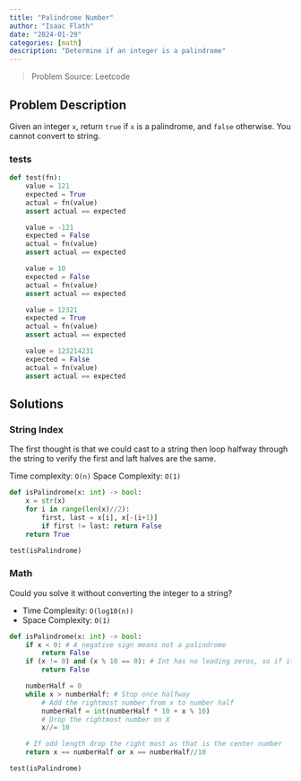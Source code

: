 ```yaml
---
title: "Palindrome Number"
author: "Isaac Flath"
date: "2024-01-29"
categories: [math]
description: "Determine if an integer is a palindrome"
---
```


>Problem Source:  Leetcode

## Problem Description

Given an integer `x`, return `true` if `x` is a palindrome, and `false` otherwise.  You cannot convert to string.

### tests

```python
def test(fn):
    value = 121
    expected = True
    actual = fn(value)
    assert actual == expected 

    value = -121
    expected = False
    actual = fn(value)
    assert actual == expected 

    value = 10
    expected = False
    actual = fn(value)
    assert actual == expected 

    value = 12321
    expected = True
    actual = fn(value)
    assert actual == expected 

    value = 123214231
    expected = False
    actual = fn(value)
    assert actual == expected 
```


## Solutions

### String Index

The first thought is that we could cast to a string then loop halfway through the string to verify the first and laft halves are the same.

Time complexity: `O(n)`
Space Complexity: `O(1)`

```python
def isPalindrome(x: int) -> bool:
    x = str(x)
    for i in range(len(x)//2):
        first, last = x[i], x[-(i+1)]
        if first != last: return False
    return True

test(isPalindrome)
```

### Math 

Could you solve it without converting the integer to a string?

+ Time Complexity: `O(log10(n))`
+ Space Complexity: `O(1)`

```python
def isPalindrome(x: int) -> bool:
    if x < 0: # A negative sign means not a palindrome
        return False 
    if (x != 0) and (x % 10 == 0): # Int has no leading zeros, so if it ends with 0 it's not a palindrome
        return False  

    numberHalf = 0
    while x > numberHalf: # Stop once halfway
        # Add the rightmost number from x to number half
        numberHalf = int(numberHalf * 10 + x % 10)
        # Drop the rightmost number on X
        x//= 10

    # If odd length drop the right most as that is the center number
    return x == numberHalf or x == numberHalf//10 

test(isPalindrome)

```